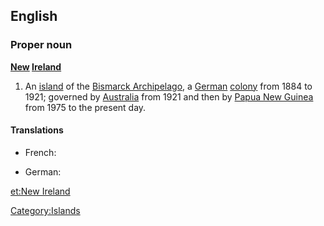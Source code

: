 ==English==

===Proper noun===
'''[[New]] [[Ireland]]'''

# An [[island]] of the [[Bismarck Archipelago]], a [[German]] [[colony]] from 1884 to 1921; governed by [[Australia]] from 1921 and then by [[Papua New Guinea]] from 1975 to the present day.

====Translations====
{{trans-top|island}}
*French: {{t|fr|Nouvelle-Irlande|f}}
{{trans-mid}}
*German: {{t|de|Neumecklenburg}}
{{trans-bottom}}

[[Category:Islands]]

[[et:New Ireland]]
